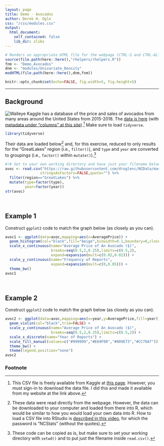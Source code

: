 ```yaml
---
layout: page
title: Demo - Avocados
author: Derek H. Ogle
css: "/css/modules.css"
output:
  html_document:
    self_contained: false
    lib_dir: zlibs
---
```


```r
# Renders an appropriate HTML file for the webpage (CTRL-S and CTRL-ALT-C)
source(file.path(here::here(),"rhelpers/rhelpers.R"))
fnm <- "Demo_Avocados"
dnm <- "modules/Univariate_Density"
modHTML(file.path(here::here(),dnm,fnm))
```
```r
knitr::opts_chunk$set(echo=FALSE, fig.width=5, fig.height=5)
```

----

## Background
<img src="../zimgs/avocado.jpg" alt="Walleye" class="img-right">
Kaggle has a database of the price and sales of avocados from many areas around the United States from 2015-2018. The [data is here](https://raw.githubusercontent.com/droglenc/NCData/master/Avocados.csv) (with [metadata under "columns" at this site](https://www.kaggle.com/neuromusic/avocado-prices)).[^getdata] Make sure to load `tidyverse`.

```r
library(tidyverse)
```

Their data are loaded below[^loaddata] and, for this exercise, reduced to only results for the "GreatLakes" region (i.e., `filter()`), and `type` and `year` are converted to groupings (i.e., `factor()` within `mutate()`).[^copycode]

```r
#!# Set to your own working directory and have just your filename below.
avoc <- read.csv("https://raw.githubusercontent.com/droglenc/NCData/master/Avocados.csv",
                stringsAsFactors=FALSE,quote="") %>%
  filter(region=="GreatLakes") %>%
  mutate(type=factor(type),
         year=factor(year))
str(avoc)
```

&nbsp;

## Example 1
Construct `ggplot2` code to match the graph below (as closely as you can).

```r
avoc1 <- ggplot(data=avoc,mapping=aes(x=AveragePrice)) +
  geom_histogram(col="black",fill="beige",binwidth=0.1,boundary=0,closed="left") +
  scale_x_continuous(name="Average Price of An Avocado ($)",
                     breaks=seq(0.5,2,0.25),limits=c(0.5,2),
                     expand=expansion(mult=c(0.02,0.02))) +
  scale_y_continuous(name="Frequency of Reports",
                     expand=expansion(mult=c(0,0.05))) +
  theme_bw()
avoc1
```

&nbsp;

## Example 2
Construct `ggplot2` code to match the graph below (as closely as you can).

```r
avoc2 <- ggplot(data=avoc,mapping=aes(x=year,y=AveragePrice,fill=year)) +
  geom_violin(col="black",trim=FALSE) +
  scale_y_continuous(name="Average Price of An Avocado ($)",
                     breaks=seq(0.5,2,0.25),limits=c(0.5,2)) +
  scale_x_discrete(name="Year of Reports") +
  scale_fill_manual(values=c("#999999","#E69F00","#009E73","#CC79A7")) +
  theme_bw() +
  theme(legend.position="none")
avoc2
```

### Footnote
[^getdata]: This CSV file is freely available from Kaggle at [this page](). However, you must sign-in to download the data file. I did this and made it available from my website at the link above.

[^loaddata]: These data were read directly from the webpage. However, the data can be downloaded to your computer and loaded from there into R, which would be similar to how you would load your own data into R. How to load a CSV file into RStudio is [described in this video](https://vimeo.com/144035138), for which the password is "NCStats" (without the quotes).

[^copycode]: These code can be copied as is, but make sure to set your working directory with `setwd()` and to put just the filename inside `read.csv()`.
